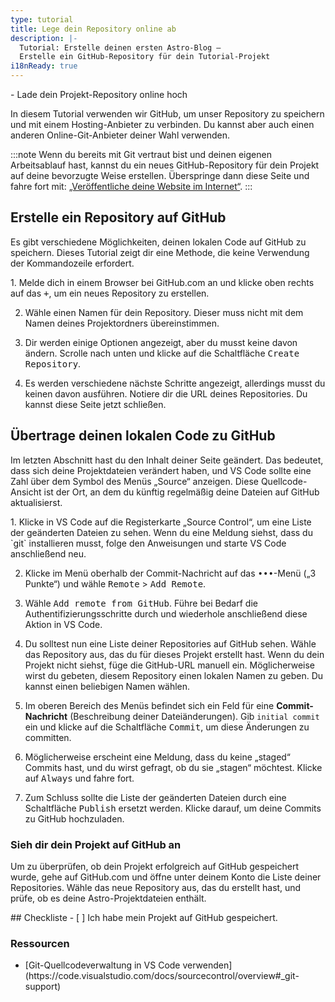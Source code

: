 ```yaml
---
type: tutorial
title: Lege dein Repository online ab
description: |-
  Tutorial: Erstelle deinen ersten Astro-Blog —
  Erstelle ein GitHub-Repository für dein Tutorial-Projekt
i18nReady: true
---
```


<PreCheck>
  - Lade dein Projekt-Repository online hoch
</PreCheck>

In diesem Tutorial verwenden wir GitHub, um unser Repository zu speichern und mit einem Hosting-Anbieter zu verbinden. Du kannst aber auch einen anderen Online-Git-Anbieter deiner Wahl verwenden.

:::note
Wenn du bereits mit Git vertraut bist und deinen eigenen Arbeitsablauf hast, kannst du ein neues GitHub-Repository für dein Projekt auf deine bevorzugte Weise erstellen. Überspringe dann diese Seite und fahre fort mit: [„Veröffentliche deine Website im Internet“](/de/tutorial/1-setup/5/).
:::

## Erstelle ein Repository auf GitHub

Es gibt verschiedene Möglichkeiten, deinen lokalen Code auf GitHub zu speichern. Dieses Tutorial zeigt dir eine Methode, die keine Verwendung der Kommandozeile erfordert. 

<Steps>
1. Melde dich in einem Browser bei GitHub.com an und klicke oben rechts auf das <kbd>+</kbd>, um ein neues Repository zu erstellen. 

2. Wähle einen Namen für dein Repository. Dieser muss nicht mit dem Namen deines Projektordners übereinstimmen.

3. Dir werden einige Optionen angezeigt, aber du musst keine davon ändern. Scrolle nach unten und klicke auf die Schaltfläche <kbd>Create Repository</kbd>.

4. Es werden verschiedene nächste Schritte angezeigt, allerdings musst du keinen davon ausführen. Notiere dir die URL deines Repositories. Du kannst diese Seite jetzt schließen.
</Steps>

## Übertrage deinen lokalen Code zu GitHub

Im letzten Abschnitt hast du den Inhalt deiner Seite geändert. Das bedeutet, dass sich deine Projektdateien verändert haben, und VS Code sollte eine Zahl über dem Symbol des Menüs „Source“ anzeigen. Diese Quellcode-Ansicht ist der Ort, an dem du künftig regelmäßig deine Dateien auf GitHub aktualisierst.

<Steps>
1. Klicke in VS Code auf die Registerkarte „Source Control“, um eine Liste der geänderten Dateien zu sehen. Wenn du eine Meldung siehst, dass du `git` installieren musst, folge den Anweisungen und starte VS Code anschließend neu.

2. Klicke im Menü oberhalb der Commit-Nachricht auf das <kbd>•••</kbd>-Menü („3 Punkte“) und wähle <kbd>Remote</kbd> > <kbd>Add Remote</kbd>.

3. Wähle <kbd>Add remote from GitHub</kbd>. Führe bei Bedarf die Authentifizierungsschritte durch und wiederhole anschließend diese Aktion in VS Code.

4. Du solltest nun eine Liste deiner Repositories auf GitHub sehen. Wähle das Repository aus, das du für dieses Projekt erstellt hast. Wenn du dein Projekt nicht siehst, füge die GitHub-URL manuell ein. Möglicherweise wirst du gebeten, diesem Repository einen lokalen Namen zu geben. Du kannst einen beliebigen Namen wählen.

5. Im oberen Bereich des Menüs befindet sich ein Feld für eine **Commit-Nachricht** (Beschreibung deiner Dateiänderungen). Gib `initial commit` ein und klicke auf die Schaltfläche <kbd>Commit</kbd>, um diese Änderungen zu committen.

6. Möglicherweise erscheint eine Meldung, dass du keine „staged“ Commits hast, und du wirst gefragt, ob du sie „stagen“ möchtest. Klicke auf <kbd>Always</kbd> und fahre fort.

7. Zum Schluss sollte die Liste der geänderten Dateien durch eine Schaltfläche <kbd>Publish</kbd> ersetzt werden. Klicke darauf, um deine Commits zu GitHub hochzuladen.
</Steps>

### Sieh dir dein Projekt auf GitHub an

Um zu überprüfen, ob dein Projekt erfolgreich auf GitHub gespeichert wurde, gehe auf GitHub.com und öffne unter deinem Konto die Liste deiner Repositories. Wähle das neue Repository aus, das du erstellt hast, und prüfe, ob es deine Astro-Projektdateien enthält.

<Box icon="check-list">
## Checkliste

<Checklist>
- [ ] Ich habe mein Projekt auf GitHub gespeichert.
</Checklist>
</Box>

### Ressourcen

- <p>[Git-Quellcodeverwaltung in VS Code verwenden](https://code.visualstudio.com/docs/sourcecontrol/overview#_git-support) <Badge class="neutral-badge" text="external" /></p>
